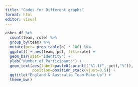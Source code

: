 ```yaml
---
title: "Codes for Different graphs"
format: html
editor: visual
---
```


```r
ashes_df %>%
  count(team, role) %>%       
  group_by(team) %>%
  mutate(pct= prop.table(n) * 100) %>%
  ggplot() + aes(team, pct, fill=role) +
  geom_bar(stat="identity") +
  ylab("Number of Participants") +
  geom_text(aes(label=paste0(sprintf("%1.1f", pct),"%")),
            position=position_stack(vjust=0.5)) +
  ggtitle("England & Australia Team Make Up") +
  theme_bw()
```
